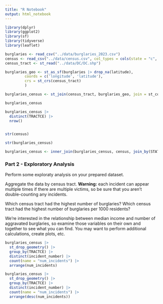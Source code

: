 ```yaml
---
title: "R Notebook"
output: html_notebook
---
```

```r
library(dplyr)
library(ggplot2)
library(sf)
library(tidyverse)
library(leaflet)
```
```r
burglaries <- read_csv("../data/burglaries_2023.csv")
census <- read_csv("../data/census.csv", col_types = cols(state = "c", county = "c"))
census_tract <- st_read("../data/DC/DC.shp")
```
```r
burglaries_geo <- st_as_sf(burglaries |> drop_na(latitude),
         coords = c('longitude', 'latitude'),
         crs = st_crs(census_tract)
         )
```
```r
burglaries_census <- st_join(census_tract, burglaries_geo, join = st_contains)
```
```r
burglaries_census
```

```r
burglaries_census |> 
  distinct(TRACTCE) |> 
  nrow()
 
```
```r
str(census)
```

```r
str(burglaries_census)
```
```r
burglaries_census <- inner_join(burglaries_census, census, join_by(STATEFP == state, COUNTYFP == county, TRACTCE == tract))
```

### Part 2 - Exploratory Analysis

Perform some exploraty analysis on your prepared dataset.

Aggregate the data by census tract. **Warning:** each incident can appear multiple times if there are multiple victims, so be sure that you aren't double-counting any incidents. 

Which census tract had the highest number of burglaries? Which census tract had the highest number of burglaries per 1000 residents? 

We're interested in the relationship between median income and number of aggravated burglaries, so examine those variables on their own and together to see what you can find. You may want to perform additional calculations, create plots, etc.


```r
burglaries_census |> 
  st_drop_geometry() |>
  group_by(TRACTCE) |> 
  distinct(incident_number) |>
  count(name = "num_incidents") |> 
  arrange(num_incidents)
```
```r
burglaries_census |> 
  st_drop_geometry() |>
  group_by(TRACTCE) |> 
  distinct(incident_number) |>
  count(name = "num_incidents") |> 
  arrange(desc(num_incidents))
```



